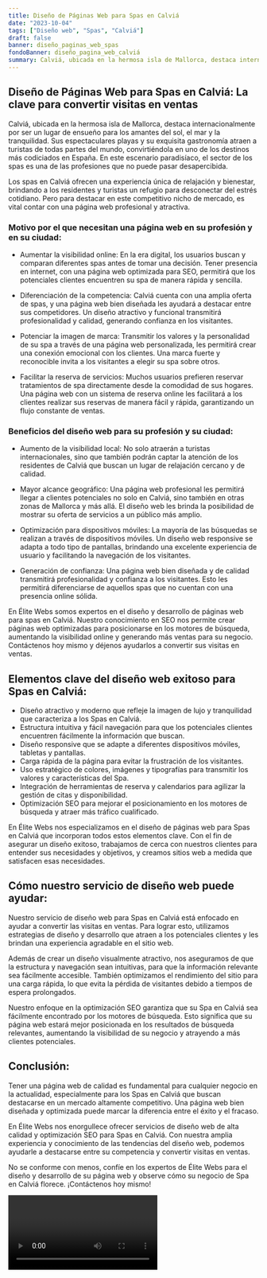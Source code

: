 ```yaml
---
title: Diseño de Páginas Web para Spas en Calviá
date: "2023-10-04"
tags: ["Diseño web", "Spas", "Calviá"]
draft: false
banner: diseño_paginas_web_spas
fondoBanner: diseño_pagina_web_calviá
summary: Calviá, ubicada en la hermosa isla de Mallorca, destaca internacionalmente por ser un lugar de ensueño para los amantes del sol, el mar y la tranquilidad. Sus espectaculares playas y su exquisita gastronomía atraen a turistas de todas partes del mundo, convirtiéndola en uno de los destinos más codiciados en España. En este escenario paradisíaco, el sector de los spas es una de las profesiones que no puede pasar desapercibida.
---
```



## Diseño de Páginas Web para Spas en Calviá: La clave para convertir visitas en ventas

Calviá, ubicada en la hermosa isla de Mallorca, destaca internacionalmente por ser un lugar de ensueño para los amantes del sol, el mar y la tranquilidad. Sus espectaculares playas y su exquisita gastronomía atraen a turistas de todas partes del mundo, convirtiéndola en uno de los destinos más codiciados en España. En este escenario paradisíaco, el sector de los spas es una de las profesiones que no puede pasar desapercibida.

Los spas en Calviá ofrecen una experiencia única de relajación y bienestar, brindando a los residentes y turistas un refugio para desconectar del estrés cotidiano. Pero para destacar en este competitivo nicho de mercado, es vital contar con una página web profesional y atractiva.

### Motivo por el que necesitan una página web en su profesión y en su ciudad:

- Aumentar la visibilidad online: En la era digital, los usuarios buscan y comparan diferentes spas antes de tomar una decisión. Tener presencia en internet, con una página web optimizada para SEO, permitirá que los potenciales clientes encuentren su spa de manera rápida y sencilla.

- Diferenciación de la competencia: Calviá cuenta con una amplia oferta de spas, y una página web bien diseñada les ayudará a destacar entre sus competidores. Un diseño atractivo y funcional transmitirá profesionalidad y calidad, generando confianza en los visitantes.

- Potenciar la imagen de marca: Transmitir los valores y la personalidad de su spa a través de una página web personalizada, les permitirá crear una conexión emocional con los clientes. Una marca fuerte y reconocible invita a los visitantes a elegir su spa sobre otros.

- Facilitar la reserva de servicios: Muchos usuarios prefieren reservar tratamientos de spa directamente desde la comodidad de sus hogares. Una página web con un sistema de reserva online les facilitará a los clientes realizar sus reservas de manera fácil y rápida, garantizando un flujo constante de ventas.

### Beneficios del diseño web para su profesión y su ciudad:

- Aumento de la visibilidad local: No solo atraerán a turistas internacionales, sino que también podrán captar la atención de los residentes de Calviá que buscan un lugar de relajación cercano y de calidad.

- Mayor alcance geográfico: Una página web profesional les permitirá llegar a clientes potenciales no solo en Calviá, sino también en otras zonas de Mallorca y más allá. El diseño web les brinda la posibilidad de mostrar su oferta de servicios a un público más amplio.

- Optimización para dispositivos móviles: La mayoría de las búsquedas se realizan a través de dispositivos móviles. Un diseño web responsive se adapta a todo tipo de pantallas, brindando una excelente experiencia de usuario y facilitando la navegación de los visitantes.

- Generación de confianza: Una página web bien diseñada y de calidad transmitirá profesionalidad y confianza a los visitantes. Esto les permitirá diferenciarse de aquellos spas que no cuentan con una presencia online sólida.

En Élite Webs somos expertos en el diseño y desarrollo de páginas web para spas en Calviá. Nuestro conocimiento en SEO nos permite crear páginas web optimizadas para posicionarse en los motores de búsqueda, aumentando la visibilidad online y generando más ventas para su negocio. Contáctenos hoy mismo y déjenos ayudarlos a convertir sus visitas en ventas.

<GifSeo />

<Cta />

## Elementos clave del diseño web exitoso para Spas en Calviá:

- Diseño atractivo y moderno que refleje la imagen de lujo y tranquilidad que caracteriza a los Spas en Calviá.
- Estructura intuitiva y fácil navegación para que los potenciales clientes encuentren fácilmente la información que buscan.
- Diseño responsive que se adapte a diferentes dispositivos móviles, tabletas y pantallas.
- Carga rápida de la página para evitar la frustración de los visitantes.
- Uso estratégico de colores, imágenes y tipografías para transmitir los valores y características del Spa.
- Integración de herramientas de reserva y calendarios para agilizar la gestión de citas y disponibilidad.
- Optimización SEO para mejorar el posicionamiento en los motores de búsqueda y atraer más tráfico cualificado.

En Élite Webs nos especializamos en el diseño de páginas web para Spas en Calviá que incorporan todos estos elementos clave. Con el fin de asegurar un diseño exitoso, trabajamos de cerca con nuestros clientes para entender sus necesidades y objetivos, y creamos sitios web a medida que satisfacen esas necesidades.

## Cómo nuestro servicio de diseño web puede ayudar:

Nuestro servicio de diseño web para Spas en Calviá está enfocado en ayudar a convertir las visitas en ventas. Para lograr esto, utilizamos estrategias de diseño y desarrollo que atraen a los potenciales clientes y les brindan una experiencia agradable en el sitio web.

Además de crear un diseño visualmente atractivo, nos aseguramos de que la estructura y navegación sean intuitivas, para que la información relevante sea fácilmente accesible. También optimizamos el rendimiento del sitio para una carga rápida, lo que evita la pérdida de visitantes debido a tiempos de espera prolongados.

Nuestro enfoque en la optimización SEO garantiza que su Spa en Calviá sea fácilmente encontrado por los motores de búsqueda. Esto significa que su página web estará mejor posicionada en los resultados de búsqueda relevantes, aumentando la visibilidad de su negocio y atrayendo a más clientes potenciales.

## Conclusión:

Tener una página web de calidad es fundamental para cualquier negocio en la actualidad, especialmente para los Spas en Calviá que buscan destacarse en un mercado altamente competitivo. Una página web bien diseñada y optimizada puede marcar la diferencia entre el éxito y el fracaso.

En Élite Webs nos enorgullece ofrecer servicios de diseño web de alta calidad y optimización SEO para Spas en Calviá. Con nuestra amplia experiencia y conocimiento de las tendencias del diseño web, podemos ayudarle a destacarse entre su competencia y convertir visitas en ventas.

No se conforme con menos, confíe en los expertos de Élite Webs para el diseño y desarrollo de su página web y observe cómo su negocio de Spa en Calviá florece. ¡Contáctenos hoy mismo!

<Video />

<CtaBot job="Spas" city="Calviá" />

<Gmaps query="Calviá+españa+maps" />
